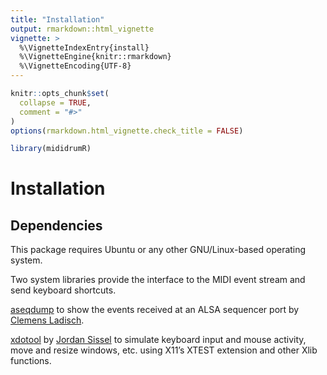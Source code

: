 ```yaml
---
title: "Installation"
output: rmarkdown::html_vignette
vignette: >
  %\VignetteIndexEntry{install}
  %\VignetteEngine{knitr::rmarkdown}
  %\VignetteEncoding{UTF-8}
---
```


```r
knitr::opts_chunk$set(
  collapse = TRUE,
  comment = "#>"
)
options(rmarkdown.html_vignette.check_title = FALSE)
```

```r
library(mididrumR)
```

# Installation

## Dependencies
This package requires Ubuntu or any other GNU/Linux-based operating system.

Two system libraries provide the interface to the MIDI event stream and send
keyboard shortcuts.

[aseqdump](https://linux.die.net/man/1/aseqdump) to show the events received 
at an ALSA sequencer port by [Clemens Ladisch](clemens@ladisch.de).

[xdotool](https://www.semicomplete.com/projects/xdotool/) by 
[Jordan Sissel](https://www.semicomplete.com/) 
to simulate keyboard input and mouse activity, move and resize windows, etc. 
using X11’s XTEST extension and other Xlib functions.

